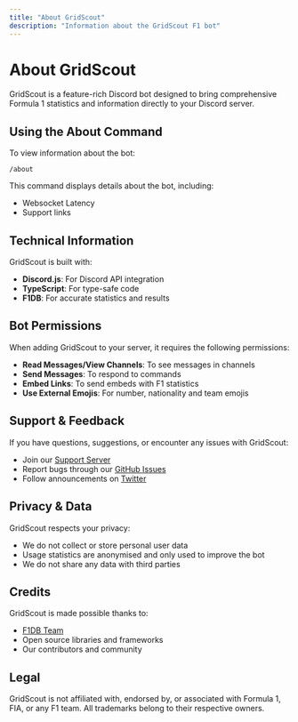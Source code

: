 ```yaml
---
title: "About GridScout"
description: "Information about the GridScout F1 bot"
---
```


# About GridScout

GridScout is a feature-rich Discord bot designed to bring comprehensive Formula 1 statistics and information directly to your Discord server.

## Using the About Command

To view information about the bot:

```
/about
```

This command displays details about the bot, including:

- Websocket Latency
- Support links

## Technical Information

GridScout is built with:

- **Discord.js**: For Discord API integration
- **TypeScript**: For type-safe code
- **F1DB**: For accurate statistics and results

## Bot Permissions

When adding GridScout to your server, it requires the following permissions:

- **Read Messages/View Channels**: To see messages in channels
- **Send Messages**: To respond to commands
- **Embed Links**: To send embeds with F1 statistics
- **Use External Emojis**: For number, nationality and team emojis

## Support & Feedback

If you have questions, suggestions, or encounter any issues with GridScout:

- Join our [Support Server](https://discord.com/invite/SdK9QCquP4)
- Report bugs through our [GitHub Issues](https://github.com/GridScout/GridScout/issues)
- Follow announcements on [Twitter](https://twitter.com/gridscoutbot)

## Privacy & Data

GridScout respects your privacy:

- We do not collect or store personal user data
- Usage statistics are anonymised and only used to improve the bot
- We do not share any data with third parties

## Credits

GridScout is made possible thanks to:

- [F1DB Team](https://github.com/f1db)
- Open source libraries and frameworks
- Our contributors and community

## Legal

GridScout is not affiliated with, endorsed by, or associated with Formula 1, FIA, or any F1 team. All trademarks belong to their respective owners.
